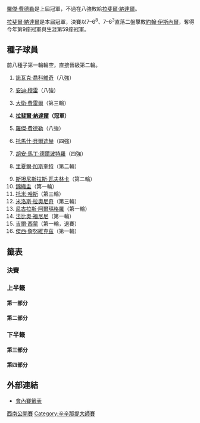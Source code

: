 {{noteTA
|G1=Tennis
|1=zh-hans:圈; zh-hk:圈; zh-tw:輪
|2=zh-hans:半区; zh-hant:半部;
|3=zh-hans:半决赛; zh-hk:準決賽; zh-tw:四強;
|4=zh-hans:四分之一决赛; zh-hk:半準決賽; zh-tw:八強;
}}
{{TennisEvents2|2013|西南公開賽|
| champ = {{flagicon|ESP}} [[拉斐爾·納達爾|拉斐爾·納達爾]]
| runner = {{flagicon|USA}} [[約翰·伊斯內爾|約翰·伊斯內爾]]
| score = 7–6<sup>8</sup>、7–6<sup>3</sup>
}}
{{Main|2013年西南公開賽}}

[[羅傑·費德勒|羅傑·費德勒]]是上屆冠軍，不過在八強敗給[[拉斐爾·納達爾|拉斐爾·納達爾]]。

[[拉斐爾·納達爾|拉斐爾·納達爾]]是本屆冠軍，決賽以7–6<sup>8</sup>、7–6<sup>3</sup>直落二盤擊敗[[約翰·伊斯內爾|約翰·伊斯內爾]]，奪得今年第9座冠軍與生涯第59座冠軍。

== 種子球員 ==
前八種子第一輪輪空，直接晉級第二輪。
{{col-begin}}
{{col-2}}
#{{flagicon|SRB}} [[諾瓦克·喬科維奇|諾瓦克·喬科維奇]]（八強）
#{{flagicon|GBR}} [[安迪·穆雷|安迪·穆雷]]（八強）
#{{flagicon|ESP}} [[大衛·費雷爾|大衛·費雷爾]]（第三輪）
#{{flagicon|ESP}} '''[[拉斐爾·納達爾|拉斐爾·納達爾]]（冠軍）'''
#{{flagicon|SUI}} [[羅傑·費德勒|羅傑·費德勒]]（八強）
#{{flagicon|CZE}} [[托馬什·貝爾迪赫|托馬什·貝爾迪赫]]（四強）
#{{flagicon|ARG}} [[胡安·馬丁·德爾波特羅|胡安·馬丁·德爾波特羅]]（四強） 
#{{flagicon|FRA}} [[里夏爾·加斯奎特|里夏爾·加斯奎特]]（第二輪）
{{col-2}}
<ol start="9"> 
<li> {{flagicon|SUI}} [[斯坦尼斯拉斯·瓦夫林卡|斯坦尼斯拉斯·瓦夫林卡]]（第二輪）
<li> {{flagicon|JPN}} [[錦織圭|錦織圭]]（第一輪）
<li> {{flagicon|GER}} [[托米·哈斯|托米·哈斯]]（第三輪）
<li> {{flagicon|CAN}} [[米洛斯·拉奧尼奇|米洛斯·拉奧尼奇]]（第三輪）
<li> {{flagicon|ESP}} [[尼古拉斯·阿爾瑪格羅|尼古拉斯·阿爾瑪格羅]]（第一輪）
<li> {{flagicon|ITA}} [[法比奧·福尼尼|法比奧·福尼尼]]（第一輪）
<li> {{flagicon|FRA}} [[吉爾·西蒙|吉爾·西蒙]]（第一輪，退賽）
<li> {{flagicon|POL}} [[傑西·詹努維克茲|傑西·詹努維克茲]]（第一輪）
</ol>
{{col-end}}

==籤表==
{{Draw key}}

=== 決賽 ===
{{8TeamBracket-Tennis3
| RD1=八強
| RD2=四強
| RD3=決賽
| team-width=175

|RD1-seed1=1
|RD1-team1={{flagicon|SRB}} [[諾瓦克·喬科維奇|諾瓦克·喬科維奇]]
|RD1-score1-1=6<sup>5</sup>
|RD1-score1-2='''6
|RD1-score1-3=5
|RD1-seed2= 
|RD1-team2={{flagicon|USA}} '''[[約翰·伊斯內爾|約翰·伊斯內爾]] 
|RD1-score2-1='''7<sup>7</sup>
|RD1-score2-2=3
|RD1-score2-3='''7

|RD1-seed3=Q
|RD1-team3={{flagicon|RUS}} [[德米特里·圖爾蘇諾夫|德米特里·圖爾蘇諾夫]]
|RD1-score3-1=4
|RD1-score3-2='''6
|RD1-score3-3=1
|RD1-seed4=7
|RD1-team4={{flagicon|ARG}} '''[[胡安·馬丁·德爾波特羅|胡安·馬丁·德爾波特羅]] 
|RD1-score4-1='''6
|RD1-score4-2=3
|RD1-score4-3='''6

|RD1-seed5=5
|RD1-team5={{flagicon|SUI}} [[羅傑·費德勒|羅傑·費德勒]]
|RD1-score5-1='''7
|RD1-score5-2=4
|RD1-score5-3=3
|RD1-seed6=4
|RD1-team6={{flagicon|ESP}} '''[[拉斐爾·納達爾|拉斐爾·納達爾]] 
|RD1-score6-1=5
|RD1-score6-2='''6
|RD1-score6-3='''6

|RD1-seed7=6
|RD1-team7={{flagicon|CZE}} '''[[托馬什·貝爾迪赫|托馬什·貝爾迪赫]] 
|RD1-score7-1='''6
|RD1-score7-2='''6
|RD1-score7-3=
|RD1-seed8=2
|RD1-team8={{flagicon|GBR}} [[安迪·穆雷|安迪·穆雷]]
|RD1-score8-1=3
|RD1-score8-2=4
|RD1-score8-3=

|RD2-seed1= 
|RD2-team1='''{{flagicon|USA}} [[約翰·伊斯內爾|約翰·伊斯內爾]]
|RD2-score1-1=6<sup>5</sup>
|RD2-score1-2='''7<sup>11</sup>
|RD2-score1-3='''6
|RD2-seed2=7
|RD2-team2={{flagicon|ARG}} [[胡安·馬丁·德爾波特羅|胡安·馬丁·德爾波特羅]]
|RD2-score2-1='''7<sup>7</sup>
|RD2-score2-2=6<sup>9</sup>
|RD2-score2-3=3

|RD2-seed3=4
|RD2-team3='''{{flagicon|ESP}} [[拉斐爾·納達爾|拉斐爾·納達爾]]
|RD2-score3-1='''7
|RD2-score3-2='''7<sup>7</sup>
|RD2-score3-3=
|RD2-seed4=6
|RD2-team4={{flagicon|CZE}} [[托馬什·貝爾迪赫|托馬什·貝爾迪赫]] 
|RD2-score4-1=5
|RD2-score4-2=6<sup>4</sup>
|RD2-score4-3=

|RD3-seed1= 
|RD3-team1={{flagicon|USA}} [[約翰·伊斯內爾|約翰·伊斯內爾]] 
|RD3-score1-1=6<sup>8</sup>
|RD3-score1-2=6<sup>3</sup>
|RD3-score1-3=
|RD3-seed2=4
|RD3-team2='''{{flagicon|ESP}} [[拉斐爾·納達爾|拉斐爾·納達爾]]
|RD3-score2-1='''7<sup>10</sup>
|RD3-score2-2='''7<sup>7</sup>
|RD3-score2-3=
}}

=== 上半籤 ===
==== 第一部分 ====
{{16TeamBracket-Compact-Tennis3-Byes
| RD1=第一輪
| RD2=第二輪
| RD3=第三輪
| RD4=八強

| RD1-seed03=
| RD1-team03='''{{flagicon|ARG}} [[胡安·摩納哥|摩納哥]]
| RD1-score03-1='''6
| RD1-score03-2='''6
| RD1-score03-3=
| RD1-seed04=
| RD1-team04={{flagicon|AUT}} [[于爾根·梅爾澤|梅爾澤]]
| RD1-score04-1=3
| RD1-score04-2=2
| RD1-score04-3=

| RD1-seed05=Q
| RD1-team05='''{{flagicon|BEL}} [[大衛·高芬|高芬]]
| RD1-score05-1='''6
| RD1-score05-2='''6
| RD1-score05-3=
| RD1-seed06=Q
| RD1-team06={{flagicon|USA}} [[Mackenzie_McDonald|M McDonald]]
| RD1-score06-1=1
| RD1-score06-2=1
| RD1-score06-3=

| RD1-seed07=SE
| RD1-team07='''{{flagicon|CAN}} [[華塞克·波斯比希爾|波斯比希爾]]
| RD1-score07-1='''6
| RD1-score07-2=1
| RD1-score07-3=
| RD1-seed08=15
| RD1-team08={{flagicon|FRA}} [[吉爾·西蒙|西蒙]]
| RD1-score08-1=3
| RD1-score08-2=1<sup>r</sup>
| RD1-score08-3=

| RD1-seed09=12
| RD1-team09='''{{flagicon|CAN}} [[米洛斯·拉奧尼奇|拉奧尼奇]]
| RD1-score09-1=3
| RD1-score09-2='''6
| RD1-score09-3='''6
| RD1-seed10=WC
| RD1-team10={{flagicon|USA}} [[傑克·索克|索克]]
| RD1-score10-1='''6
| RD1-score10-2=4
| RD1-score10-3=3

| RD1-seed11=
| RD1-team11='''{{flagicon|SRB}} [[揚科·蒂普薩雷維奇|蒂普薩雷維奇]]
| RD1-score11-1=6<sup>5</sup>
| RD1-score11-2='''6
| RD1-score11-3='''6
| RD1-seed12=
| RD1-team12={{flagicon|USA}} [[薩姆·奎里|奎里]]
| RD1-score12-1='''7<sup>7</sup>
| RD1-score12-2=3
| RD1-score12-3=4

| RD1-seed13=
| RD1-team13={{flagicon|GER}} [[弗洛里安·邁爾|邁爾]]
| RD1-score13-1=3
| RD1-score13-2=4
| RD1-score13-3=
| RD1-seed14=
| RD1-team14='''{{flagicon|USA}} [[約翰·伊斯內爾|伊斯內爾]]
| RD1-score14-1='''6
| RD1-score14-2='''6
| RD1-score14-3=

| RD2-seed01=1
| RD2-team01='''{{flagicon|SRB}} [[諾瓦克·喬科維奇|喬科維奇]]
| RD2-score01-1='''7
| RD2-score01-2='''6
| RD2-score01-3=
| RD2-seed02=
| RD2-team02={{flagicon|ARG}} [[胡安·摩納哥|摩納哥]]
| RD2-score02-1=5
| RD2-score02-2=2
| RD2-score02-3=

| RD2-seed03=Q
| RD2-team03='''{{flagicon|BEL}} [[大衛·高芬|高芬]]
| RD2-score03-1='''7
| RD2-score03-2=1
| RD2-score03-3='''7<sup>8</sup>
| RD2-seed04=SE
| RD2-team04={{flagicon|CAN}} [[華塞克·波斯比希爾|波斯比希爾]]
| RD2-score04-1=5
| RD2-score04-2='''6
| RD2-score04-3=6<sup>6</sup>

| RD2-seed05=12
| RD2-team05='''{{flagicon|CAN}} [[米洛斯·拉奧尼奇|拉奧尼奇]]
| RD2-score05-1='''6
| RD2-score05-2='''7<sup>7</sup>
| RD2-score05-3=
| RD2-seed06=
| RD2-team06={{flagicon|SRB}} [[揚科·蒂普薩雷維奇|蒂普薩雷維奇]]
| RD2-score06-1=4
| RD2-score06-2=6<sup>4</sup>
| RD2-score06-3=

| RD2-seed07= 
| RD2-team07='''{{flagicon|USA}} [[約翰·伊斯內爾|伊斯內爾]]
| RD2-score07-1='''7<sup>8</sup>
| RD2-score07-2='''6
| RD2-score07-3=
| RD2-seed08=8
| RD2-team08={{flagicon|FRA}} [[里夏爾·加斯奎特|加斯奎特]]
| RD2-score08-1=6<sup>6</sup>
| RD2-score08-2=2
| RD2-score08-3=

| RD3-seed01=1
| RD3-team01='''{{flagicon|SRB}} [[諾瓦克·喬科維奇|喬科維奇]]
| RD3-score01-1='''6
| RD3-score01-2='''6
| RD3-score01-3=
| RD3-seed02=Q
| RD3-team02={{flagicon|BEL}} [[大衛·高芬|高芬]]
| RD3-score02-1=2
| RD3-score02-2=0
| RD3-score02-3=

| RD3-seed03=12
| RD3-team03={{flagicon|CAN}} [[米洛斯·拉奧尼奇|拉奧尼奇]]
| RD3-score03-1=6<sup>5</sup>
| RD3-score03-2=4
| RD3-score03-3=
| RD3-seed04=
| RD3-team04='''{{flagicon|USA|}} [[約翰·伊斯內爾|伊斯內爾]]
| RD3-score04-1='''7<sup>7</sup>
| RD3-score04-2='''6
| RD3-score04-3=

| RD4-seed01=1
| RD4-team01={{flagicon|SRB}} [[諾瓦克·喬科維奇|喬科維奇]]
| RD4-score01-1=6<sup>5</sup>
| RD4-score01-2='''6
| RD4-score01-3=5
| RD4-seed02=
| RD4-team02={{flagicon|USA}} '''[[約翰·伊斯內爾|伊斯內爾]]
| RD4-score02-1='''7<sup>7</sup>
| RD4-score02-2=3
| RD4-score02-3='''7
}}

==== 第二部分 ====
{{16TeamBracket-Compact-Tennis3-Byes
| RD1=第一輪
| RD2=第二輪
| RD3=第三輪
| RD4=八強

| RD1-seed03=WC
| RD1-team03='''{{flagicon|USA}} [[瑞恩·哈里森_(網球運動員)|哈里森]]
| RD1-score03-1='''7<sup>7</sup>
| RD1-score03-2='''6
| RD1-score03-3=
| RD1-seed04=
| RD1-team04={{flagicon|UKR}} [[亞歷山大·多爾戈波洛夫|多爾戈波洛夫]]
| RD1-score04-1=6<sup>3</sup>
| RD1-score04-2=4
| RD1-score04-3=

| RD1-seed05=Q
| RD1-team05='''{{flagicon|RUS}} [[德米特里·圖爾蘇諾夫|圖爾蘇諾夫]]
| RD1-score05-1=4
| RD1-score05-2='''7<sup>8</sup>
| RD1-score05-3='''6
| RD1-seed06=
| RD1-team06={{flagicon|SVK}} [[馬丁·卡利扎|卡利扎]]
| RD1-score06-1='''6
| RD1-score06-2=6<sup>6</sup>
| RD1-score06-3=4

| RD1-seed07=WC
| RD1-team07='''{{flagicon|USA}} [[詹姆斯·布萊克|布萊克]]
| RD1-score07-1='''6
| RD1-score07-2='''7
| RD1-score07-3=
| RD1-seed08=16
| RD1-team08={{flagicon|POL}} [[傑西·詹努維克茲|詹努維克茲]]
| RD1-score08-1=1
| RD1-score08-2=5
| RD1-score08-3=

| RD1-seed09=10
| RD1-team09={{flagicon|JPN}} [[錦織圭|錦織]]
| RD1-score09-1=4
| RD1-score09-2=6<sup>4</sup>
| RD1-score09-3=
| RD1-seed10=
| RD1-team10='''{{flagicon|ESP}} [[費利西亞諾·洛佩斯|洛佩斯]]
| RD1-score10-1='''6
| RD1-score10-2='''7<sup>7</sup>
| RD1-score10-3=

| RD1-seed11=
| RD1-team11='''{{flagicon|FRA}} [[熱雷米·夏爾迪|夏爾迪]]
| RD1-score11-1='''6
| RD1-score11-2='''6
| RD1-score11-3=
| RD1-seed12=Q
| RD1-team12={{flagicon|FRA}} [[阿德里安·曼納里諾|曼納里諾]]
| RD1-score12-1=4
| RD1-score12-2=3
| RD1-score12-3=

| RD1-seed13=
| RD1-team13={{flagicon|FRA}} [[伯諾瓦·帕爾雷|帕爾雷]]
| RD1-score13-1=6<sup>8</sup>
| RD1-score13-2=3
| RD1-score13-3=
| RD1-seed14=
| RD1-team14='''{{flagicon|RUS}} [[尼古萊·達維登科|達維登科]]
| RD1-score14-1='''7<sup>10</sup>
| RD1-score14-2='''6
| RD1-score14-3=

| RD2-seed01=3
| RD2-team01='''{{flagicon|ESP}} [[大衛·費雷爾|費雷爾]]
| RD2-score01-1='''7<sup>7</sup>
| RD2-score01-2=3
| RD2-score01-3='''6
| RD2-seed02=WC
| RD2-team02={{flagicon|USA}} [[瑞恩·哈里森_(網球運動員)|哈里森]]
| RD2-score02-1=6<sup>5</sup>
| RD2-score02-2='''6
| RD2-score02-3=4

| RD2-seed03=Q
| RD2-team03='''{{flagicon|RUS}} [[德米特里·圖爾蘇諾夫|圖爾蘇諾夫]]
| RD2-score03-1='''6
| RD2-score03-2='''6
| RD2-score03-3=
| RD2-seed04=WC
| RD2-team04={{flagicon|USA}} [[詹姆斯·布萊克|布萊克]]
| RD2-score04-1=4
| RD2-score04-2=4
| RD2-score04-3=

| RD2-seed05= 
| RD2-team05='''{{flagicon|ESP}} [[費利西亞諾·洛佩斯|洛佩斯]]
| RD2-score05-1='''6
| RD2-score05-2=2
| RD2-score05-3=
| RD2-seed06=
| RD2-team06={{flagicon|FRA}} [[熱雷米·夏爾迪|夏爾迪]]
| RD2-score06-1=4
| RD2-score06-2=2
| RD2-score06-3=

| RD2-seed07= 
| RD2-team07={{flagicon|RUS}} [[尼古萊·達維登科|達維登科]]
| RD2-score07-1=5
| RD2-score07-2=5
| RD2-score07-3=
| RD2-seed08=7
| RD2-team08='''{{flagicon|ARG}} [[胡安·馬丁·德爾波特羅|德爾波特羅]]
| RD2-score08-1='''7
| RD2-score08-2='''7
| RD2-score08-3=

| RD3-seed01=3
| RD3-team01={{flagicon|ESP}} [[大衛·費雷爾|費雷爾]]
| RD3-score01-1=2
| RD3-score01-2=
4| RD3-score01-3=
| RD3-seed02=Q
| RD3-team02='''{{flagicon|RUS}} [[德米特里·圖爾蘇諾夫|圖爾蘇諾夫]]
| RD3-score02-1='''6
| RD3-score02-2=
'''6| RD3-score02-3=

| RD3-seed03= 
| RD3-team03={{flagicon|ESP}} [[費利西亞諾·洛佩斯|洛佩斯]]
| RD3-score03-1=4
| RD3-score03-2='''6
| RD3-score03-3=4
| RD3-seed04=7
| RD3-team04='''{{flagicon|ARG}} [[胡安·馬丁·德爾波特羅|德爾波特羅]]
| RD3-score04-1='''6
| RD3-score04-2=1
| RD3-score04-3='''6

| RD4-seed01=Q
| RD4-team01={{flagicon|RUS}} [[德米特里·圖爾蘇諾夫|圖爾蘇諾夫]]
| RD4-score01-1=4
| RD4-score01-2='''6
| RD4-score01-3=1
| RD4-seed02=7
| RD4-team02='''{{flagicon|ARG}} [[胡安·馬丁·德爾波特羅|德爾波特羅]]
| RD4-score02-1='''6
| RD4-score02-2=3
| RD4-score02-3='''6
}}

=== 下半籤 ===
==== 第三部分 ====
{{16TeamBracket-Compact-Tennis3-Byes
| RD1=第一輪
| RD2=第二輪
| RD3=第三輪
| RD4=八強

| RD1-seed03= 
| RD1-team03='''{{flagicon|GER}} [[菲利普·科爾施賴伯|科爾施賴伯]]
| RD1-score03-1='''7
| RD1-score03-2='''6
| RD1-score03-3=
| RD1-seed04=PR
| RD1-team04={{flagicon|USA}} [[馬爾迪·菲什|菲什]]
| RD1-score04-1=5
| RD1-score04-2=2
| RD1-score04-3=

| RD1-seed05= 
| RD1-team05='''{{flagicon|ESP}} [[馬塞爾·格拉諾勒斯|格拉諾勒斯]]
| RD1-score05-1=5
| RD1-score05-2='''6
| RD1-score05-3='''6
| RD1-seed06=
| RD1-team06={{flagicon|CZE}} [[盧卡斯·拉索爾|拉索爾]]
| RD1-score06-1='''7
| RD1-score06-2=4
| RD1-score06-3=0

| RD1-seed07= 
| RD1-team07={{flagicon|RSA}} [[凱文·安德森_(網球運動員)|安德森]]
| RD1-score07-1=4
| RD1-score07-2=4
| RD1-score07-3=
| RD1-seed08=11
| RD1-team08='''{{flagicon|GER}} [[托米·哈斯|哈斯]]
| RD1-score08-1='''6
| RD1-score08-2='''6
| RD1-score08-3=

| RD1-seed09=13
| RD1-team09={{flagicon|ESP}} [[尼古拉斯·阿爾瑪格羅|阿爾瑪格羅]]
| RD1-score09-1=6<sup>3</sup>
| RD1-score09-2=4
| RD1-score09-3=
| RD1-seed10=
| RD1-team10={{flagicon|BUL}} '''[[格里戈爾·季米特洛夫|季米特洛夫]]
| RD1-score10-1='''7<sup>7</sup>
| RD1-score10-2='''6
| RD1-score10-3=

| RD1-seed11=WC
| RD1-team11='''{{flagicon|USA}} [[布萊恩·巴克爾_(網球運動員)|巴克爾]]
| RD1-score11-1='''7
| RD1-score11-2='''6
| RD1-score11-3=
| RD1-seed12=
| RD1-team12={{flagicon|UZB}} [[丹尼斯·伊斯托明|伊斯托明]]
| RD1-score12-1=5
| RD1-score12-2=3
| RD1-score12-3=

| RD1-seed13=Q
| RD1-team13={{flagicon|ESP}} [[巴勃羅·安杜哈爾|安杜哈爾]]
| RD1-score13-1=1
| RD1-score13-2=4
| RD1-score13-3=
| RD1-seed14=Q
| RD1-team14='''{{flagicon|GER}} [[班傑明·貝克爾|貝克爾]]
| RD1-score14-1='''6
| RD1-score14-2='''6
| RD1-score14-3=

| RD2-seed01=5
| RD2-team01='''{{flagicon|SUI}} [[羅傑·費德勒|費德勒]]
| RD2-score01-1='''6
| RD2-score01-2='''7<sup>9</sup>
| RD2-score01-3=
| RD2-seed02=
| RD2-team02={{flagicon|GER}} [[菲利普·科爾施賴伯|科爾施賴伯]]
| RD2-score02-1=3
| RD2-score02-2=6<sup>7</sup>
| RD2-score02-3=

| RD2-seed03= 
| RD2-team03={{flagicon|ESP}} [[馬塞爾·格拉諾勒斯|格拉諾勒斯]]
| RD2-score03-1=4
| RD2-score03-2=1
| RD2-score03-3=
| RD2-seed04=11
| RD2-team04='''{{flagicon|GER}} [[托米·哈斯|哈斯]]
| RD2-score04-1='''6
| RD2-score04-2='''6
| RD2-score04-3=

| RD2-seed05= 
| RD2-team05={{flagicon|BUL}} '''[[格里戈爾·季米特洛夫|季米特洛夫]]
| RD2-score05-1='''6
| RD2-score05-2='''6
| RD2-score05-3=
| RD2-seed06=WC
| RD2-team06={{flagicon|USA}} [[布萊恩·巴克爾_(網球運動員)|巴克爾]]
| RD2-score06-1=3
| RD2-score06-2=2
| RD2-score06-3=

| RD2-seed07=Q
| RD2-team07={{flagicon|GER}} [[班傑明·貝克爾|貝克爾]]
| RD2-score07-1=2
| RD2-score07-2=2
| RD2-score07-3=
| RD2-seed08=4
| RD2-team08='''{{flagicon|ESP}} [[拉斐爾·納達爾|納達爾]]
| RD2-score08-1='''6
| RD2-score08-2='''6
| RD2-score08-3=

| RD3-seed01=5
| RD3-team01='''{{flagicon|SUI}} [[羅傑·費德勒|費德勒]]
| RD3-score01-1=1
| RD3-score01-2='''7
| RD3-score01-3='''6
| RD3-seed02=11
| RD3-team02={{flagicon|GER}} [[托米·哈斯|哈斯]]
| RD3-score02-1='''6
| RD3-score02-2=5
| RD3-score02-3=3

| RD3-seed03= 
| RD3-team03={{flagicon|BUL}} [[格里戈爾·季米特洛夫|季米特洛夫]]
| RD3-score03-1=2
| RD3-score03-2='''7
| RD3-score03-3=2
| RD3-seed04=4
| RD3-team04='''{{flagicon|ESP}} [[拉斐爾·納達爾|納達爾]]
| RD3-score04-1='''6
| RD3-score04-2=5
| RD3-score04-3='''6

| RD4-seed01=5
| RD4-team01={{flagicon|SUI}} [[羅傑·費德勒|費德勒]]
| RD4-score01-1='''7
| RD4-score01-2=4
| RD4-score01-3=3
| RD4-seed02=4
| RD4-team02='''{{flagicon|ESP}} [[拉斐爾·納達爾|納達爾]]
| RD4-score02-1=5
| RD4-score02-2='''6
| RD4-score02-3='''6
}}

==== 第四部分 ====
{{16TeamBracket-Compact-Tennis3-Byes
| RD1=第一輪
| RD2=第二輪
| RD3=第三輪
| RD4=八強

| RD1-seed03=Q
| RD1-team03={{flagicon|FRA}} [[愛德華·羅傑-瓦塞林|羅傑-瓦塞林]]
| RD1-score03-1=3
| RD1-score03-2=4
| RD1-score03-3=
| RD1-seed04=
| RD1-team04='''{{flagicon|FIN}} [[亞爾科·涅米寧|涅米寧]]
| RD1-score04-1='''6
| RD1-score04-2='''6
| RD1-score04-3=

| RD1-seed05= 
| RD1-team05='''{{flagicon|ESP}} [[托米·羅布雷多|羅布雷多]]
| RD1-score05-1=6<sup>6</sup>
| RD1-score05-2='''7<sup>9</sup>
| RD1-score05-3='''6
| RD1-seed06=
| RD1-team06={{flagicon|BRA}} [[托馬斯·貝魯奇|貝魯奇]]
| RD1-score06-1='''7<sup>8</sup>
| RD1-score06-2=6<sup>7</sup>
| RD1-score06-3=2

| RD1-seed07= 
| RD1-team07={{flagicon|ITA}} [[安德烈亞斯·塞皮|塞皮]]
| RD1-score07-1=3
| RD1-score07-2=4
| RD1-score07-3=
| RD1-seed08=9
| RD1-team08='''{{flagicon|SUI}} [[斯坦尼斯拉斯·瓦夫林卡|瓦夫林卡]]
| RD1-score08-1='''6
| RD1-score08-2='''6
| RD1-score08-3=

| RD1-seed09=14
| RD1-team09={{flagicon|ITA}} [[法比奧·福尼尼|福尼尼]]
| RD1-score09-1=2
| RD1-score09-2=4
| RD1-score09-3=
| RD1-seed10=
| RD1-team10='''{{flagicon|CZE}} [[拉德克·斯泰潘內克|斯泰潘內克]]
| RD1-score10-1='''6
| RD1-score10-2='''6
| RD1-score10-3=

| RD1-seed11=
| RD1-team11='''{{flagicon|FRA}} [[儒利安·貝內托|貝內托]]
| RD1-score11-1='''6
| RD1-score11-2='''6
| RD1-score11-3=
| RD1-seed12=
| RD1-team12={{flagicon|CYP}} [[馬科斯·巴格達蒂斯|巴格達蒂斯]]
| RD1-score12-1=3
| RD1-score12-2=2
| RD1-score12-3=

| RD1-seed13=
| RD1-team13={{flagicon|LAT}} [[厄內斯特·古爾比斯|古爾比斯]]
| RD1-score13-1=5
| RD1-score13-2=3
| RD1-score13-3=
| RD1-seed14=
| RD1-team14='''{{flagicon|RUS}} [[米哈伊爾·尤日尼|尤日尼]]
| RD1-score14-1='''7
| RD1-score14-2='''6
| RD1-score14-3=

| RD2-seed01=6
| RD2-team01='''{{flagicon|CZE}} [[托馬什·貝爾迪赫|貝爾迪赫]]
| RD2-score01-1='''6
| RD2-score01-2=
'''6| RD2-score01-3=
| RD2-seed02=
| RD2-team02={{flagicon|FIN}} [[亞爾科·涅米寧|涅米寧]]
| RD2-score02-1=3
| RD2-score02-2=
2| RD2-score02-3=

| RD2-seed03= 
| RD2-team03='''{{flagicon|ESP}} [[托米·羅布雷多|羅布雷多]]
| RD2-score03-1='''7
| RD2-score03-2=
3| RD2-score03-3='''6
| RD2-seed04=9
| RD2-team04={{flagicon|SUI}} [[斯坦尼斯拉斯·瓦夫林卡|瓦夫林卡]]
| RD2-score04-1=5
| RD2-score04-2=
'''6| RD2-score04-3=3

| RD2-seed05= 
| RD2-team05={{flagicon|CZE}} [[拉德克拉德克·斯泰潘內克|斯泰潘內克]]
| RD2-score05-1=2
| RD2-score05-2='''7
| RD2-score05-3=6<sup>4</sup>
| RD2-seed06=
| RD2-team06='''{{flagicon|FRA}} [[儒利安·貝內托|貝內托]]
| RD2-score06-1='''6
| RD2-score06-2=5
| RD2-score06-3='''7<sup>7</sup>

| RD2-seed07= 
| RD2-team07={{flagicon|RUS}} [[米哈伊爾·尤日尼|尤日尼]]
| RD2-score07-1=2
| RD2-score07-2=3
| RD2-score07-3=
| RD2-seed08=2
| RD2-team08='''{{flagicon|GBR}} [[安迪·穆雷|穆雷]]
| RD2-score08-1='''6
| RD2-score08-2='''6
| RD2-score08-3=

| RD3-seed01=6
| RD3-team01='''{{flagicon|CZE}} [[托馬什·貝爾迪赫|貝爾迪赫]]
| RD3-score01-1='''6
| RD3-score01-2='''6
| RD3-score01-3=
| RD3-seed02=
| RD3-team02={{flagicon|ESP}} [[托米·羅布雷多|羅布雷多]]
| RD3-score02-1=3
| RD3-score02-2=0
| RD3-score02-3=

| RD3-seed03= 
| RD3-team03={{flagicon|FRA}} [[儒利安·貝內托|貝內托]]
| RD3-score03-1=2
| RD3-score03-2=2
| RD3-score03-3=
| RD3-seed04=2
| RD3-team04='''{{flagicon|GBR}} [[安迪·穆雷|穆雷]]
| RD3-score04-1='''6
| RD3-score04-2='''6
| RD3-score04-3=

| RD4-seed01=6
| RD4-team01='''{{flagicon|CZE}} [[托馬什·貝爾迪赫|貝爾迪赫]]
| RD4-score01-1='''6
| RD4-score01-2='''6
| RD4-score01-3=
| RD4-seed02=2
| RD4-team02={{flagicon|GBR}} [[安迪·穆雷|穆雷]]
| RD4-score02-1=3
| RD4-score02-2=4
| RD4-score02-3=
}}

==外部連結==
*[http://www.atpworldtour.com/posting/2013/422/mds.pdf 會內賽籤表]{{Wayback|url=http://www.atpworldtour.com/posting/2013/422/mds.pdf |date=20130903092029 }}

[[Category:2013年ATP世界巡迴賽|西南公開賽]]
[[Category:辛辛那提大師賽|Category:辛辛那提大師賽]]